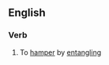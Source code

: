==English==

===Verb===
{{en-verb|entrammels|entrammeling|pres_ptc2=entrammelling|entrammeled|past2=entrammelled}}

# To [[hamper]] by [[entangle|entangling]]